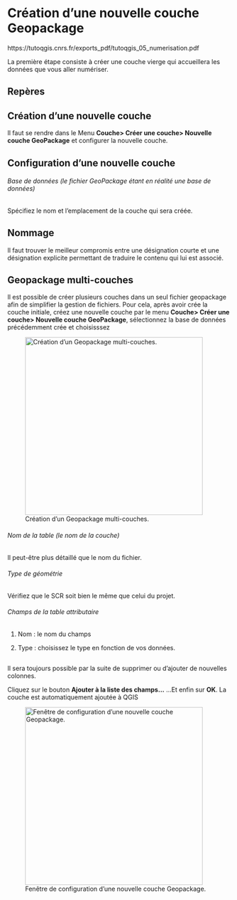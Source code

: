 # Création d'une nouvelle couche Geopackage

https://tutoqgis.cnrs.fr/exports_pdf/tutoqgis_05_numerisation.pdf

La première étape consiste à créer une couche vierge qui accueillera les données que vous aller numériser.

```{=html}
<script src="https://code.iconify.design/iconify-icon/1.0.7/iconify-icon.min.js"></script>
```
## <iconify-icon icon="ph:seal-question" style="font-size: 25px;"></iconify-icon> Repères

::: {.partie .callout-note collapse="true" appearance="minimal"}
## Création d'une nouvelle couche

Il faut se rendre dans le Menu **Couche\> Créer une couche\> Nouvelle couche GeoPackage** et configurer la nouvelle couche.
:::

::: {.partie .callout-note collapse="true" appearance="minimal"} 

## Configuration d'une nouvelle couche



###### Base de données (le fichier GeoPackage étant en réalité une base de données)

Spécifiez le nom et l'emplacement de la couche qui sera créée.

::: {.callout-warning collapse="true" appearance="default" icon="true"}
## Nommage

Il faut trouver le meilleur compromis entre une désignation courte et une désignation explicite permettant de traduire le contenu qui lui est associé.
:::


::: {.callout-note collapse="true" appearance="default" icon="true"}
## Geopackage multi-couches

Il est possible de créer plusieurs couches dans un seul fichier geopackage afin de simplifier la gestion de fichiers. Pour cela, après avoir crée la couche initiale, créez une nouvelle couche par le menu **Couche\> Créer une couche\> Nouvelle couche GeoPackage**, sélectionnez la base de données précédemment crée et choisisssez

![Création d'un Geopackage multi-couches.](images/methodes/geopackage2.PNG){fig-align="center" width="400"}
:::

###### Nom de la table (le nom de la couche)

Il peut-être plus détaillé que le nom du fichier.

###### Type de géométrie

Vérifiez que le SCR soit bien le même que celui du projet.

###### Champs de la table attributaire

1.  Nom : le nom du champs

2.  Type : choisissez le type en fonction de vos données.

::: {.callout-tip collapse="true" appearance="default" icon="true"}
## 

Il sera toujours possible par la suite de supprimer ou d'ajouter de nouvelles colonnes.
:::

Cliquez sur le bouton **Ajouter à la liste des champs...** ...Et enfin sur **OK**. La couche est automatiquement ajoutée à QGIS

![Fenêtre de configuration d'une nouvelle couche Geopackage.](images/methodes/geopackage.PNG){fig-align="center" width="400"}
:::
